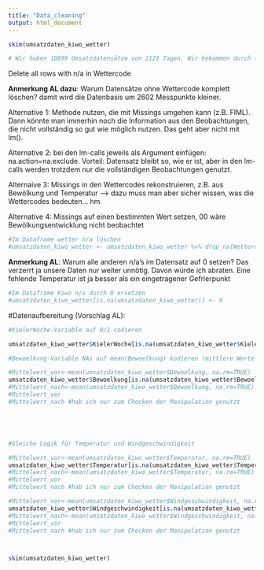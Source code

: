 ```yaml
---
title: "Data_cleaning"
output: html_document
---
```

```r

skim(umsatzdaten_kiwo_wetter)

# Wir haben 10899 Umsatzdatensätze von 2121 Tagen. Wir bekommen durch fehlende Wetterdaten (besonders: 669 fehlende Wettercodes) insgesamt 2602 Datensätze ohne Wettercode--> Wenn wir also alle Datensätze fallen lassen, die hier fehlende Daten haben, reduzieren wir die Datenbasis erheblich

```




Delete all rows with n/a in Wettercode

**Anmerkung AL dazu**: Warum Datensätze ohne Wettercode komplett löschen? damit wird die Datenbasis um 2602 Messpunkte kleiner.

Alternative 1: Methode nutzen, die mit Missings umgehen kann (z.B. FIML). Dann könnte man immerhin noch die Information aus den Beobachtungen, die nicht vollständig so gut wie möglich nutzen. Das geht aber nicht mit lm().

Alternative 2: bei den lm-calls jeweils als Argument einfügen: na.action=na.exclude. Vorteil: Datensatz bleibt so, wie er ist, aber in den lm-calls werden trotzdem nur die vollständigen Beobachtungen genutzt.

Alternaive 3: Missings in den Wettercodes rekonstruieren, z.B. aus Bewölkung und Temperatur --> dazu muss man aber sicher wissen, was die Wettercodes bedeuten... hm

Alternative 4: Missings auf einen bestimmten Wert setzen, 00 wäre Bewölkungsentwicklung nicht beobachtet


```r
#Im Dataframe wetter n/a löschen
#umsatzdaten_kiwo_wetter <- umsatzdaten_kiwo_wetter %>% drop_na(Wettercode) #AL: wegen Anmerkung oben auskommentiert
```


**Anmerkung AL**: Warum alle anderen n/a's im Datensatz auf 0 setzen? Das verzerrt ja unsere Daten nur weiter unnötig. Davon würde ich abraten. Eine fehlende Temperatur ist ja besser als ein eingetragener Gefrierpunkt

```r
#Im Dataframe Kiwo n/a durch 0 ersetzen
#umsatzdaten_kiwo_wetter[is.na(umsatzdaten_kiwo_wetter)] <- 0
```



#Datenaufbereitung (Vorschlag AL):

```r
#KielerWoche-Variable auf 0/1 codieren

umsatzdaten_kiwo_wetter$KielerWoche[is.na(umsatzdaten_kiwo_wetter$KielerWoche)] <- 0

#Bewoelkung-Variable NAs auf mean(Bewoelkung) kodieren (mittlere Werte im Datensatz), denn: es sind nur 10 Datensätze, die das betrifft und in diesen Fällen gibt es keinen klaren Temperaturtrend

#Mittelwert_vor<-mean(umsatzdaten_kiwo_wetter$Bewoelkung, na.rm=TRUE)
umsatzdaten_kiwo_wetter$Bewoelkung[is.na(umsatzdaten_kiwo_wetter$Bewoelkung)] <- mean(umsatzdaten_kiwo_wetter$Bewoelkung, na.rm=TRUE)
#Mittelwert_nach<-mean(umsatzdaten_kiwo_wetter$Bewoelkung, na.rm=TRUE)
#Mittelwert_vor
#Mittelwert_nach #hab ich nur zum Checken der Manipulation genutzt





#Gleiche Logik für Temperatur und Windgeschwindigkeit

#Mittelwert_vor<-mean(umsatzdaten_kiwo_wetter$Temperatur, na.rm=TRUE)
umsatzdaten_kiwo_wetter$Temperatur[is.na(umsatzdaten_kiwo_wetter$Temperatur)] <- mean(umsatzdaten_kiwo_wetter$Temperatur, na.rm=TRUE)
#Mittelwert_nach<-mean(umsatzdaten_kiwo_wetter$Temperatur, na.rm=TRUE)
#Mittelwert_vor
#Mittelwert_nach #hab ich nur zum Checken der Manipulation genutzt

#Mittelwert_vor<-mean(umsatzdaten_kiwo_wetter$Windgeschwindigkeit, na.rm=TRUE)
umsatzdaten_kiwo_wetter$Windgeschwindigkeit[is.na(umsatzdaten_kiwo_wetter$Windgeschwindigkeit)] <- mean(umsatzdaten_kiwo_wetter$Windgeschwindigkeit, na.rm=TRUE)
#Mittelwert_nach<-mean(umsatzdaten_kiwo_wetter$Windgeschwindigkeit, na.rm=TRUE)
#Mittelwert_vor
#Mittelwert_nach #hab ich nur zum Checken der Manipulation genutzt



skim(umsatzdaten_kiwo_wetter)



```



